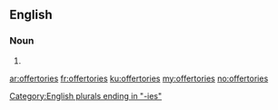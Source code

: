 ==English==

===Noun===
{{head|en|plural}}

# {{plural of|offertory|lang=en}}

[[Category:English plurals ending in "-ies"]]

[[ar:offertories]]
[[fr:offertories]]
[[ku:offertories]]
[[my:offertories]]
[[no:offertories]]